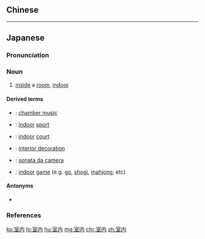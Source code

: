 {{also|室內}}
==Chinese==
{{zh-see|室內}}

----

==Japanese==
{{ja-kanjitab|しつ|ない|yomi=o}}

===Pronunciation===
{{ja-pron|yomi=o|しつない|acc=2|dev=1|acc_ref=DJR,NHK}}

===Noun===
{{ja-noun|しつない}}

# [[inside]] a [[room]], [[indoor]]

====Derived terms====
{{der-top}}
* {{ja-r|室内楽|しつないがく}}: [[chamber music]]
* {{ja-r|室内競技|しつないきょうぎ}}: [[indoor]] [[sport]]
* {{ja-r|室内コート|しつないコート}}: [[indoor]] [[court]]
* {{ja-r|室内装飾|しつないそうしょく}}: [[interior decoration]]
* {{ja-r|室内ソナタ|しつないソナタ}}: [[w:sonata da camera|sonata da camera]]
* {{ja-r|室内遊戯|しつないゆうぎ}}: [[indoor]] [[game]] (e.g. [[go]], [[shogi]], [[mahjong]], etc)
{{der-bottom}}

====Antonyms====
* {{ja-r|室外|しつがい}}

===References===
<references/>

[[ko:室内]]
[[lo:室内]]
[[hu:室内]]
[[mg:室内]]
[[chr:室内]]
[[zh:室内]]